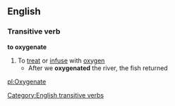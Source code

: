 ==English==
===Transitive verb===
'''to oxygenate'''
#To [[treat]] or [[infuse]] with [[oxygen]]
#* After we '''oxygenated''' the river, the fish returned
[[Category:English transitive verbs]]

[[pl:Oxygenate]]